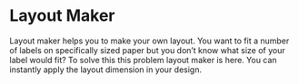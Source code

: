 # Layout Maker

Layout maker helps you to make your own layout. You want to fit a number of labels on specifically sized paper but you don’t know what size of your label would fit? To solve this this problem layout maker is here. You can instantly apply the layout dimension in your design.